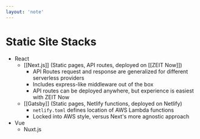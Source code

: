 ```yaml
---
layout: 'note'
---
```


# Static Site Stacks

- React
  - [[Next.js]] (Static pages, API routes, deployed on [[ZEIT Now]])
    - API Routes request and response are generalized for different serverless providers
    - Includes express-like middleware out of the box
    - API routes can be deployed anywhere, but experience is easiest with ZEIT Now
  - [[Gatsby]] (Static pages, Netlify functions, deployed on Netlify)
    - `netlify.toml` defines location of AWS Lambda functions
    - Locked into AWS style, versus Next's more agnostic approach
- Vue
  - Nuxt.js
